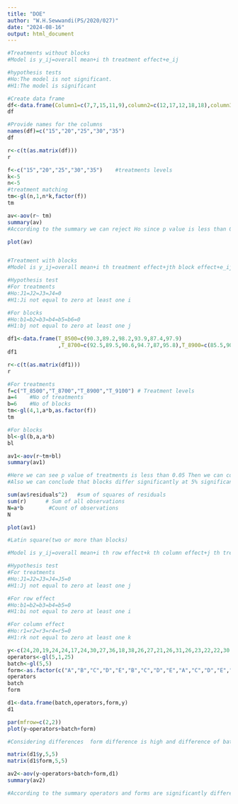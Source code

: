 ---
title: "DOE"
author: "W.H.Sewwandi(PS/2020/027)"
date: "2024-08-16"
output: html_document
---

```{r}
#Treatments without blocks
#Model is y_ij=overall mean+i th treatment effect+e_ij

#hypothesis tests
#Ho:The model is not significant.
#H1:The model is significant

#Create data frame
df<-data.frame(Column1=c(7,7,15,11,9),column2=c(12,17,12,18,18),column3=c(14,19,19,18,18),column4=c(19,25,22,19,23),column5=c(7,10,11,15,11))
df

#Provide names for the columns
names(df)=c("15","20","25","30","35")
df

r<-c(t(as.matrix(df)))
r

f<-c("15","20","25","30","35")    #treatments levels
k<-5
n<-5
#treatment matching
tm<-gl(n,1,n*k,factor(f))
tm

av<-aov(r~ tm)
summary(av)
#According to the summary we can reject Ho since p value is less than 0.05 Therefore we can conclude that the model is significant at 5% significance level.

plot(av)



```


```{r}
#Treatment with blocks
#Model is y_ij=overall mean+i th treatment effect+jth block effect+e_ij

#Hypothesis test
#For treatments
#Ho:J1=J2=J3=J4=0
#H1:Ji not equal to zero at least one i

#For blocks
#Ho:b1=b2=b3=b4=b5=b6=0
#H1:bj not equal to zero at least one j

df1<-data.frame(T_8500=c(90.3,89.2,98.2,93.9,87.4,97.9)
                ,T_8700=c(92.5,89.5,90.6,94.7,87,95.8),T_8900=c(85.5,90.8,89.6,86.2,88,93.4),T_9100=c(82.5,89.5,85.6,87.4,78.9,90.7))
df1

r<-c(t(as.matrix(df1)))
r

#For treatments
f=c("T_8500","T_8700","T_8900","T_9100") # Treatment levels
a=4    #No of treatments
b=6    #No of blocks
tm<-gl(4,1,a*b,as.factor(f))
tm

#For blocks
bl<-gl(b,a,a*b)
bl

av1<-aov(r~tm+bl)
summary(av1)

#Here we can see p value of treatments is less than 0.05 Then we can conclude that treatments differ significantly at 5% significance level.
#Also we can conclude that blocks differ significantly at 5% significance level.

sum(av$residuals^2)   #sum of squares of residuals
sum(r)      # Sum of all observations
N=a*b        #Count of observations
N

plot(av1)


```


```{r}
#Latin square(two or more than blocks)

#Model is y_ij=overall mean+i th row effect+k th column effect+j th treatment effect+e_ij

#Hypothesis test
#For treatments
#Ho:J1=J2=J3=J4=J5=0
#H1:Jj not equal to zero at least one j

#For row effect
#Ho:b1=b2=b3=b4=b5=0
#H1:bi not equal to zero at least one i

#For column effect
#Ho:r1=r2=r3=r4=r5=0
#H1:rk not equal to zero at least one k

y<-c(24,20,19,24,24,17,24,30,27,36,18,38,26,27,21,26,31,26,23,22,22,30,20,29,31)
operators<-gl(5,1,25)
batch<-gl(5,5)
form<-as.factor(c("A","B","C","D","E","B","C","D","E","A","C","D","E","A","B","D","E","A","B","C","E","A","B","C","D"))
operators
batch
form

d1<-data.frame(batch,operators,form,y)
d1

par(mfrow=c(2,2))
plot(y~operators+batch+form)

#Considering differences  form difference is high and difference of batches is low and operators have medium difference.

matrix(d1$y,5,5)
matrix(d1$form,5,5)

av2<-aov(y~operators+batch+form,d1)
summary(av2)

#According to the summary operators and forms are significantly difference at 5% significance level.

```



